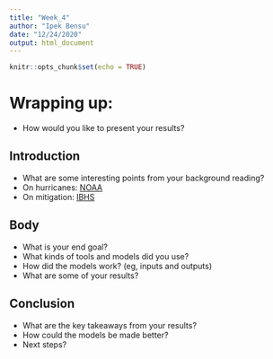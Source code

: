 ```yaml
---
title: "Week_4"
author: "Ipek Bensu"
date: "12/24/2020"
output: html_document
---
```


```r
knitr::opts_chunk$set(echo = TRUE)
```

# Wrapping up:  

- How would you like to present your results?  

## Introduction  

- What are some interesting points from your background reading?  
- On hurricanes: [NOAA](https://coast.noaa.gov/states/fast-facts/hurricane-costs.html)  
- On mitigation: [IBHS](https://www.youtube.com/watch?v=RD8ZZjeQmC4)  

## Body  

- What is your end goal?  
- What kinds of tools and models did you use?  
- How did the models work? (eg, inputs and outputs)  
- What are some of your results?  

## Conclusion  

- What are the key takeaways from your results?  
- How could the models be made better?  
- Next steps?  
